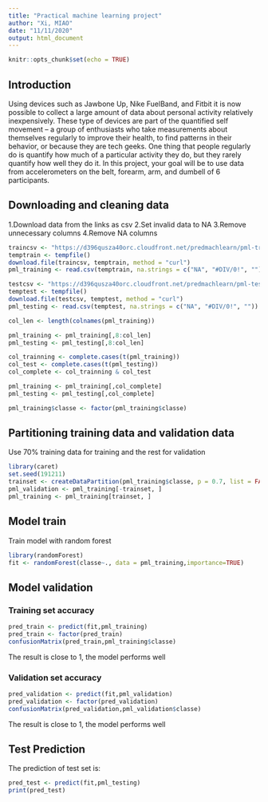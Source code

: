 ---
title: "Practical machine learning project"
author: "Xi, MIAO"
date: "11/11/2020"
output: html_document
---

```{r setup, include=FALSE}
knitr::opts_chunk$set(echo = TRUE)
```

## Introduction

Using devices such as Jawbone Up, Nike FuelBand, and Fitbit it is now possible to collect a large amount of data about personal activity relatively inexpensively. These type of devices are part of the quantified self movement – a group of enthusiasts who take measurements about themselves regularly to improve their health, to find patterns in their behavior, or because they are tech geeks. One thing that people regularly do is quantify how much of a particular activity they do, but they rarely quantify how well they do it. In this project, your goal will be to use data from accelerometers on the belt, forearm, arm, and dumbell of 6 participants. 

## Downloading and cleaning data

1.Download data from the links as csv
2.Set invalid data to NA
3.Remove unnecessary columns
4.Remove NA columns 

```{r data preparation, echo=TRUE}
traincsv <- "https://d396qusza40orc.cloudfront.net/predmachlearn/pml-training.csv"
temptrain <- tempfile()
download.file(traincsv, temptrain, method = "curl")
pml_training <- read.csv(temptrain, na.strings = c("NA", "#DIV/0!", ""))

testcsv <- "https://d396qusza40orc.cloudfront.net/predmachlearn/pml-testing.csv"
temptest <- tempfile()
download.file(testcsv, temptest, method = "curl")
pml_testing <- read.csv(temptest, na.strings = c("NA", "#DIV/0!", ""))

col_len <- length(colnames(pml_training))

pml_training <- pml_training[,8:col_len]
pml_testing <- pml_testing[,8:col_len]

col_trainning <- complete.cases(t(pml_training))
col_test <- complete.cases(t(pml_testing))
col_complete <- col_trainning & col_test

pml_training <- pml_training[,col_complete]
pml_testing <- pml_testing[,col_complete]

pml_training$classe <- factor(pml_training$classe)
```

## Partitioning training data and validation data

Use 70% training data for training and the rest for validation

```{r partitioning, echo=TRUE}
library(caret)
set.seed(191211)
trainset <- createDataPartition(pml_training$classe, p = 0.7, list = FALSE)
pml_validation <- pml_training[-trainset, ]
pml_training <- pml_training[trainset, ]
```

## Model train
Train model with random forest
```{r data training, echo=TRUE}
library(randomForest)
fit <- randomForest(classe~., data = pml_training,importance=TRUE)
```

## Model validation

### Training set accuracy

```{r data training accuracy, echo=TRUE}
pred_train <- predict(fit,pml_training)
pred_train <- factor(pred_train)
confusionMatrix(pred_train,pml_training$classe)
```
The result is close to 1, the model performs well

### Validation set accuracy
```{r data validation accuracy, echo=TRUE}
pred_validation <- predict(fit,pml_validation)
pred_validation <- factor(pred_validation)
confusionMatrix(pred_validation,pml_validation$classe)
```
The result is close to 1, the model performs well

## Test Prediction
The prediction of test set is:
```{r test est prediction, echo=TRUE}
pred_test <- predict(fit,pml_testing)
print(pred_test)
```